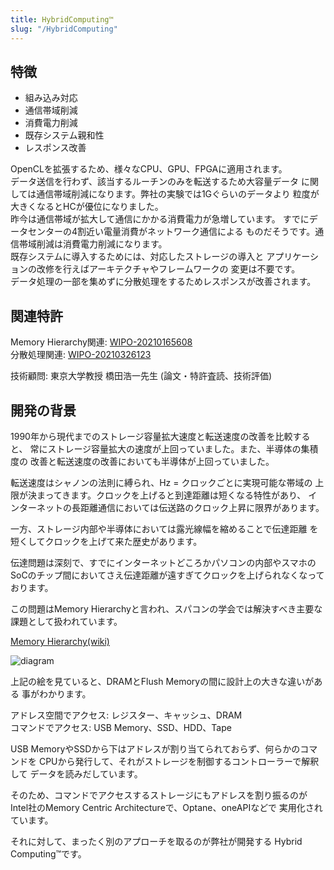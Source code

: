 ```yaml
---
title: HybridComputing™
slug: "/HybridComputing"
---
```

## 特徴
- 組み込み対応
- 通信帯域削減
- 消費電力削減
- 既存システム親和性
- レスポンス改善

OpenCLを拡張するため、様々なCPU、GPU、FPGAに適用されます。  
データ送信を行わず、該当するルーチンのみを転送するため大容量データ
に関しては通信帯域削減になります。弊社の実験では1Gぐらいのデータより
粒度が大きくなるとHCが優位になりました。  
昨今は通信帯域が拡大して通信にかかる消費電力が急増しています。
すでにデータセンターの4割近い電量消費がネットワーク通信による
ものだそうです。通信帯域削減は消費電力削減になります。  
既存システムに導入するためには、対応したストレージの導入と
アプリケーションの改修を行えばアーキテクチャやフレームワークの
変更は不要です。  
データ処理の一部を集めずに分散処理をするためレスポンスが改善されます。

## 関連特許
Memory Hierarchy関連: [WIPO-20210165608](https://patentscope2.wipo.int/search/ja/detail.jsf?docId=US325711151&_cid=JP2-LNBLS1-57397-1)  
分散処理関連: [WIPO-20210326123](https://patentscope2.wipo.int/search/ja/detail.jsf?docId=US339383497&_cid=JP2-LNBLS1-57397-1)  

技術顧問: 東京大学教授 橋田浩一先生 (論文・特許査読、技術評価)

## 開発の背景
1990年から現代までのストレージ容量拡大速度と転送速度の改善を比較すると、
常にストレージ容量拡大の速度が上回っていました。また、半導体の集積度の
改善と転送速度の改善においても半導体が上回っていました。

転送速度はシャノンの法則に縛られ、Hz = クロックごとに実現可能な帯域の
上限が決まってきます。クロックを上げると到達距離は短くなる特性があり、
インターネットの長距離通信においては伝送路のクロック上昇に限界があります。

一方、ストレージ内部や半導体においては露光線幅を縮めることで伝達距離
を短くしてクロックを上げて来た歴史があります。

伝達問題は深刻で、すでにインターネットどころかパソコンの内部やスマホの
SoCのチップ間においてさえ伝達距離が遠すぎてクロックを上げられなくなって
おります。

この問題はMemory Hierarchyと言われ、スパコンの学会では解決すべき主要な
課題として扱われています。

[Memory Hierarchy(wiki)](https://en.wikipedia.org/wiki/Memory_hierarchy)

![diagram](https://upload.wikimedia.org/wikipedia/commons/0/0c/ComputerMemoryHierarchy.svg)

上記の絵を見ていると、DRAMとFlush Memoryの間に設計上の大きな違いがある
事がわかります。

アドレス空間でアクセス: レジスター、キャッシュ、DRAM  
コマンドでアクセス: USB Memory、SSD、HDD、Tape

USB MemoryやSSDから下はアドレスが割り当てられておらず、何らかのコマンドを
CPUから発行して、それがストレージを制御するコントローラーで解釈して
データを読みだしています。

そのため、コマンドでアクセスするストレージにもアドレスを割り振るのが
Intel社のMemory Centric Architectureで、Optane、oneAPIなどで
実用化されています。

それに対して、まったく別のアプローチを取るのが弊社が開発する
Hybrid Computing™です。